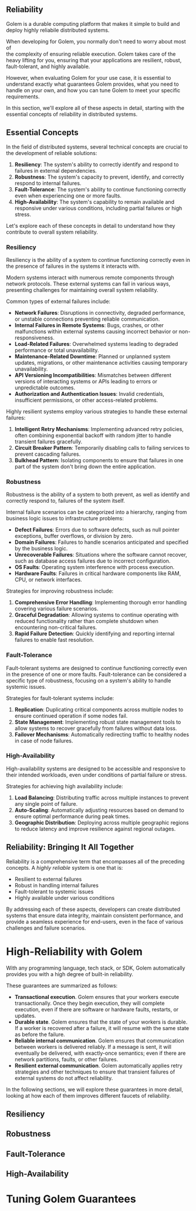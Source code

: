 
## Reliability

Golem is a durable computing platform that makes it simple to build and
deploy highly reliabile distributed systems.

When developing for Golem, you normally don't need to worry about most of  
the complexity of ensuring reliable execution. Golem takes care of the heavy
lifting for you, ensuring that your applications are resilient, robust,
fault-tolerant, and highly available.

However, when evaluating Golem for your use case, it is essential to understand
exactly what guarantees Golem provides, what you need to handle on your own,
and how you can tune Golem to meet your specific requirements.

In this section, we'll explore all of these aspects in detail, starting with
the essential concepts of reliability in distributed systems.

## Essential Concepts

In the field of distributed systems, several technical concepts are crucial to
the development of reliable solutions:

1. **Resiliency**: The system's ability to correctly identify and respond to
   failures in external dependencies.
2. **Robustness**: The system's capacity to prevent, identify, and correctly
   respond to internal failures.
3. **Fault-Tolerance**: The system's ability to continue functioning correctly
   even when experiencing one or more faults.
4. **High-Availability**: The system's capability to remain available and
   responsive under various conditions, including partial failures or high stress.

Let's explore each of these concepts in detail to understand how they
contribute to overall system reliability.

### Resiliency

Resiliency is the ability of a system to continue functioning correctly even in
the presence of failures in the systems it interacts with.

Modern systems interact with numerous remote components through network
protocols. These external systems can fail in various ways, presenting
challenges for maintaining overall system reliability.

Common types of external failures include:

- **Network Failures**: Disruptions in connectivity, degraded performance, or
  unstable connections preventing reliable communication.
- **Internal Failures in Remote Systems**: Bugs, crashes, or other malfunctions
  within external systems causing incorrect behavior or non-responsiveness.
- **Load-Related Failures**: Overwhelmed systems leading to degraded performance
  or total unavailability.
- **Maintenance-Related Downtime**: Planned or unplanned system updates,
  migrations, or other maintenance activities causing temporary unavailability.
- **API Versioning Incompatibilities**: Mismatches between different versions of
  interacting systems or APIs leading to errors or unpredictable outcomes.
- **Authorization and Authentication Issues**: Invalid credentials,
  insufficient permissions, or other access-related problems.

Highly resilient systems employ various strategies to handle these external
failures:

1. **Intelligent Retry Mechanisms**: Implementing advanced retry policies,
   often combining exponential backoff with random jitter to handle transient
   failures gracefully.
2. **Circuit Breaker Pattern**: Temporarily disabling calls to failing services
   to prevent cascading failures.
3. **Bulkhead Pattern**: Isolating components to ensure that failures in one
   part of the system don't bring down the entire application.

### Robustness

Robustness is the ability of a system to both prevent, as well as identify and
correctly respond to, failures of the system itself.

Internal failure scenarios can be categorized into a hierarchy, ranging from
business logic issues to infrastructure problems:

- **Defect Failures**: Errors due to software defects, such as null pointer
  exceptions, buffer overflows, or division by zero.
- **Domain Failures**: Failures to handle scenarios anticipated and specified
  by the business logic.
- **Unrecoverable Failures**: Situations where the software cannot recover,
  such as database access failures due to incorrect configuration.
- **OS Faults**: Operating system interference with process execution.
- **Hardware Faults**: Failures in critical hardware components like RAM,
  CPU, or network interfaces.

Strategies for improving robustness include:

1. **Comprehensive Error Handling**: Implementing thorough error handling
   covering various failure scenarios.
2. **Graceful Degradation**: Allowing systems to continue operating with
   reduced functionality rather than complete shutdown when encountering
   non-critical failures.
3. **Rapid Failure Detection**: Quickly identifying and reporting internal
   failures to enable fast resolution.

### Fault-Tolerance

Fault-tolerant systems are designed to continue functioning correctly even in
the presence of one or more faults. Fault-tolerance can be considered a
specific type of robustness, focusing on a system's ability to handle systemic
issues.

Strategies for fault-tolerant systems include:

1. **Replication**: Duplicating critical components across multiple nodes to
   ensure continued operation if some nodes fail.
2. **State Management**: Implementing robust state management tools to allow
   systems to recover gracefully from failures without data loss.
3. **Failover Mechanisms**: Automatically redirecting traffic to healthy nodes
   in case of node failures.

### High-Availability

High-availability systems are designed to be accessible and responsive to their
intended workloads, even under conditions of partial failure or stress.

Strategies for achieving high availability include:

1. **Load Balancing**: Distributing traffic across multiple instances to
   prevent any single point of failure.
2. **Auto-Scaling**: Automatically adjusting resources based on demand to
   ensure optimal performance during peak times.
3. **Geographic Distribution**: Deploying across multiple geographic regions
   to reduce latency and improve resilience against regional outages.

## Reliability: Bringing It All Together

Reliability is a comprehensive term that encompasses all of the preceding
concepts. A _highly reliable_ system is one that is:

- Resilient to external failures
- Robust in handling internal failures
- Fault-tolerant to systemic issues
- Highly available under various conditions

By addressing each of these aspects, developers can create distributed systems
that ensure data integrity, maintain consistent performance, and provide a
seamless experience for end-users, even in the face of various challenges and
failure scenarios.

# High-Reliability with Golem

With any programming language, tech stack, or SDK, Golem automatically provides
you with a high degree of built-in reliability.

These guarantees are summarized as follows:

- **Transactional execution**. Golem ensures that your workers execute
  transactionally. Once they begin execution, they will complete execution,
  even if there are software or hardware faults, restarts, or updates.
- **Durable state**. Golem ensures that the state of your workers is durable.
  If a worker is recovered after a failure, it will resume with the same state
  as before the failure.
- **Reliable internal communication**. Golem ensures that communication
  between workers is delivered reliably. If a message is sent, it will
  eventually be delivered, with exactly-once semantics; even if there are
  network partitions, faults, or other failures.
- **Resilient external communication**. Golem automatically applies retry
  strategies and other techniques to ensure that transient failures of
  external systems do not affect reliability.

In the following sections, we will explore these guarantees in more detail,
looking at how each of them improves different faucets of reliability.

## Resiliency

## Robustness

## Fault-Tolerance

## High-Availability

# Tuning Golem Guarantees
